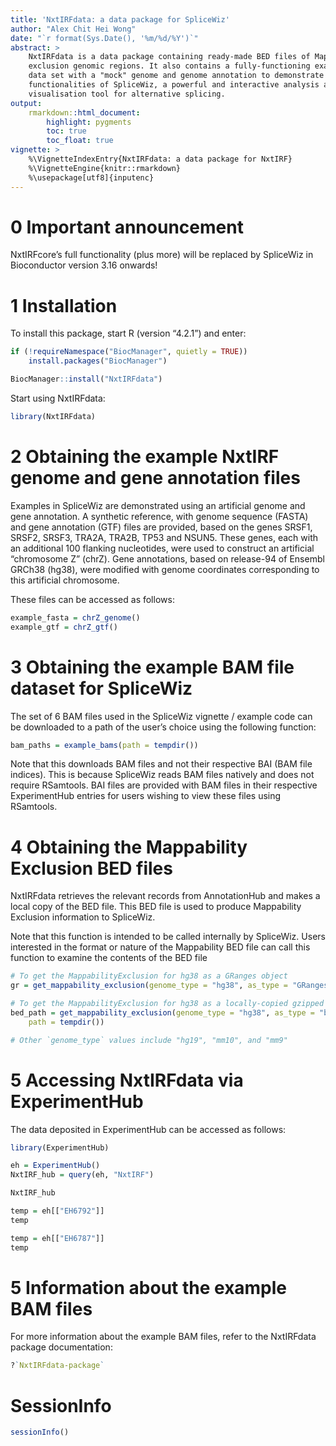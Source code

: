 ```yaml
---
title: 'NxtIRFdata: a data package for SpliceWiz'
author: "Alex Chit Hei Wong"
date: "`r format(Sys.Date(), '%m/%d/%Y')`"
abstract: >    
    NxtIRFdata is a data package containing ready-made BED files of Mappability
    exclusion genomic regions. It also contains a fully-functioning example
    data set with a "mock" genome and genome annotation to demonstrate the
    functionalities of SpliceWiz, a powerful and interactive analysis and
    visualisation tool for alternative splicing.
output:
    rmarkdown::html_document:
        highlight: pygments
        toc: true
        toc_float: true
vignette: >
    %\VignetteIndexEntry{NxtIRFdata: a data package for NxtIRF}
    %\VignetteEngine{knitr::rmarkdown}
    %\usepackage[utf8]{inputenc}
---
```


# 0 Important announcement

NxtIRFcore's full functionality (plus more) will be replaced by SpliceWiz in
Bioconductor version 3.16 onwards!

# 1 Installation

To install this package, start R (version "4.2.1") and enter: 

```r
if (!requireNamespace("BiocManager", quietly = TRUE))
    install.packages("BiocManager")

BiocManager::install("NxtIRFdata")
```

Start using NxtIRFdata:

```r
library(NxtIRFdata)
```

# 2 Obtaining the example NxtIRF genome and gene annotation files

Examples in SpliceWiz are demonstrated using an artificial genome and gene
annotation. A synthetic reference, with genome sequence (FASTA) and gene 
annotation (GTF) files are provided, based on the genes SRSF1, SRSF2, SRSF3, 
TRA2A, TRA2B, TP53 and NSUN5. These genes, each with an additional 100 flanking 
nucleotides, were used to construct an artificial "chromosome Z" (chrZ). 
Gene annotations, based on release-94 of Ensembl GRCh38 (hg38), were modified 
with genome coordinates corresponding to this artificial chromosome.

These files can be accessed as follows:

```r
example_fasta = chrZ_genome()
example_gtf = chrZ_gtf()
```

# 3 Obtaining the example BAM file dataset for SpliceWiz

The set of 6 BAM files used in the SpliceWiz vignette / example code can be
downloaded to a path of the user's choice using the following function:

```r
bam_paths = example_bams(path = tempdir())
```

Note that this downloads BAM files and not their respective BAI (BAM file 
indices). This is because SpliceWiz reads BAM files natively and does not 
require RSamtools. BAI files are provided with BAM files in their respective
ExperimentHub entries for users wishing to view these files using RSamtools.

# 4 Obtaining the Mappability Exclusion BED files

NxtIRFdata retrieves the relevant records from AnnotationHub and makes a local
copy of the BED file. This BED file is used to produce Mappability Exclusion
information to SpliceWiz.

Note that this function is intended to be called internally by SpliceWiz. Users
interested in the format or nature of the Mappability BED file can call this
function to examine the contents of the BED file

```r

# To get the MappabilityExclusion for hg38 as a GRanges object
gr = get_mappability_exclusion(genome_type = "hg38", as_type = "GRanges")

# To get the MappabilityExclusion for hg38 as a locally-copied gzipped BED file
bed_path = get_mappability_exclusion(genome_type = "hg38", as_type = "bed.gz",
	path = tempdir())

# Other `genome_type` values include "hg19", "mm10", and "mm9"
```

# 5 Accessing NxtIRFdata via ExperimentHub

The data deposited in ExperimentHub can be accessed as follows:

```r
library(ExperimentHub)
```

```r
eh = ExperimentHub()
NxtIRF_hub = query(eh, "NxtIRF")

NxtIRF_hub

temp = eh[["EH6792"]]
temp

temp = eh[["EH6787"]]
temp
```

# 5 Information about the example BAM files

For more information about the example BAM files, refer to the NxtIRFdata
package documentation:

```r
?`NxtIRFdata-package`
```

# SessionInfo

```r
sessionInfo()
```